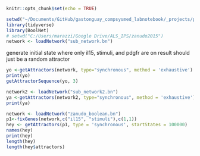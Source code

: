 ```r
knitr::opts_chunk$set(echo = TRUE)
```

```r
setwd("~/Documents/GitHub/gastonguay_compsysmed_labnotebook/_projects/project2/zanudo2015_SFAexploration")
library(tidyverse)
library(BoolNet)
# setwd("C:/Users/marazzi/Google Drive/ALS_IPS/zanudo2015")
network <- loadNetwork("sub_network.bn")
```

generate initial state where only il15, stimuli, and pdgfr are on
result should just be a random attractor
```r
yo <-getAttractors(network, type="synchronous", method = 'exhaustive')
print(yo)
getAttractorSequence(yo, 3)
```

```r
network2 <- loadNetwork("sub_network2.bn")
ya <-getAttractors(network2, type="synchronous", method = 'exhaustive')
print(ya)
```

```r
network <- loadNetwork("zanudo_boolean.bn")
p1<-fixGenes(network,c("il15", "stimuli"),c(1,1))
hey <- getAttractors(p1, type = 'synchronous', startStates = 100000)
names(hey)
print(hey)
length(hey)
length(hey$attractors)
```


